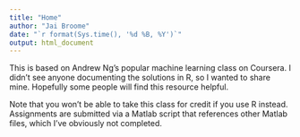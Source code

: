 ```yaml
---
title: "Home"
author: "Jai Broome"
date: "`r format(Sys.time(), '%d %B, %Y')`"
output: html_document
---
```


This is based on Andrew Ng's popular machine learning class on Coursera. I didn't see anyone documenting the solutions in R, so I wanted to share mine. Hopefully some people will find this resource helpful.

Note that you won't be able to take this class for credit if you use R instead. Assignments are submitted via a Matlab script that references other Matlab files, which I've obviously not completed.